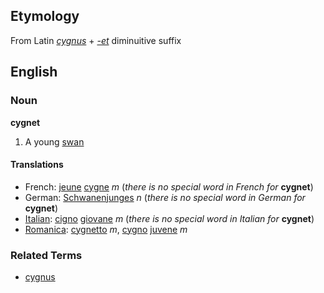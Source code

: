 ==Etymology==
From Latin ''[[cygnus]]'' + ''[[-et]]'' diminuitive suffix

==English==
===Noun===
'''cygnet'''

#A young [[swan]]

====Translations====
*French: [[jeune]] [[cygne]] ''m'' (''there is no special word in French for'' '''cygnet''')
*German: [[Schwanenjunges]] ''n'' (''there is no special word in German for'' '''cygnet''')
*[[Italian]]: [[cigno]] [[giovane]] ''m'' (''there is no special word in Italian for'' '''cygnet''')
*[[Romanica]]: [[cygnetto]] ''m'', [[cygno]] [[juvene]] ''m''

===Related Terms===
*[[cygnus]]